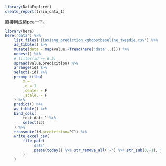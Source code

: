 ```r
library(DataExplorer)
create_report(train_data_1)
```

直接用成绩pca一下。

```r
library(here)
here('data') %>% 
    list.files('jiaxiang_prediction_xgboostbaseline_tweedie.csv') %>% 
    as_tibble() %>% 
    mutate(data = map(value,~fread(here('data',.)))) %>% 
    unnest() %>% 
    # filter(id == 6.5)
    spread(value,predicition) %>% 
    arrange(id) %>% 
    select(-id) %>% 
    prcomp_irlba(
        x = .
        ,n = 1
        ,center = F
        ,scale. = F
    ) %>% 
    predict() %>% 
    as_tibble() %>% 
    bind_cols(
        test_data_1 %>% 
        select(id)
    ) %>% 
    transmute(id,predicition=PC1) %>% 
    write_excel_csv(
        file.path(
            'data'
            ,paste(today() %>% str_remove_all('-') %>% str_sub(3,-1),'jiaxiang_prediction_xgboostbaseline_tweedie.csv',sep='_')
        )
    )
```

